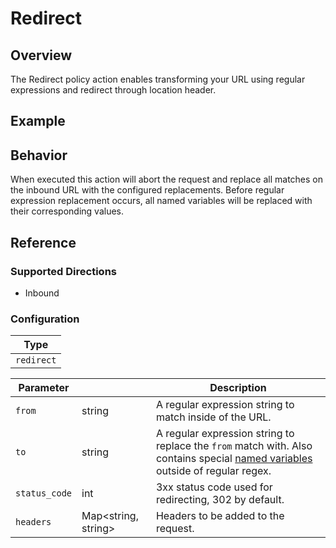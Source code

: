
# Redirect

## Overview

The Redirect policy action enables transforming your URL using regular expressions and redirect through location header.

## Example

<ExampleHTTP />

## Behavior

When executed this action will abort the request and replace all matches on the inbound URL with the configured replacements. Before regular expression replacement occurs, all named variables will be replaced with their corresponding values.

## Reference

### Supported Directions

- Inbound

### Configuration

| Type       |
| ---------- |
| `redirect` |

| Parameter     | &nbsp;                    | Description                                                                                                                                       |
| ------------- | ------------------------- | ------------------------------------------------------------------------------------------------------------------------------------------------- |
| `from`        | string                    | A regular expression string to match inside of the URL.                                                                                           |
| `to`          | string                    | A regular expression string to replace the `from` match with. Also contains special [named variables](#named-variables) outside of regular regex. |
| `status_code` | int                       | 3xx status code used for redirecting, 302 by default.                                                                                             |
| `headers`     | Map&lt;string, string&gt; | Headers to be added to the request.                                                                                                               |

